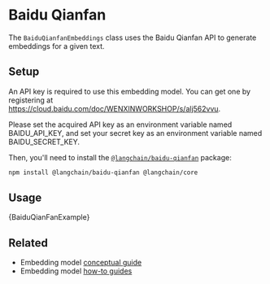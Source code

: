# Baidu Qianfan

The `BaiduQianfanEmbeddings` class uses the Baidu Qianfan API to generate embeddings for a given text.

## Setup

An API key is required to use this embedding model. You can get one by registering at https://cloud.baidu.com/doc/WENXINWORKSHOP/s/alj562vvu.

Please set the acquired API key as an environment variable named BAIDU_API_KEY, and set your secret key as an environment variable named BAIDU_SECRET_KEY.

Then, you'll need to install the [`@langchain/baidu-qianfan`](https://www.npmjs.com/package/@langchain/baidu-qianfan) package:


<IntegrationInstallTooltip></IntegrationInstallTooltip>

```bash npm2yarn
npm install @langchain/baidu-qianfan @langchain/core
```

## Usage


<CodeBlock language="typescript">{BaiduQianFanExample}</CodeBlock>

## Related

- Embedding model [conceptual guide](/docs/concepts/#embedding-models)
- Embedding model [how-to guides](/docs/how_to/#embedding-models)
